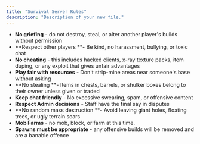 ```yaml
---
title: "Survival Server Rules"
description: "Description of your new file."
---
```


- **No griefing** - do not destroy, steal, or alter another player's builds without permission
- **Respect other players **- Be kind, no harassment, bullying, or toxic chat
- **No cheating** - this includes hacked clients, x-ray texture packs, item duping, or any exploit that gives unfair advantages
- **Play fair with resources** - Don't strip-mine areas near someone's base without asking
- **No stealing **- Items in chests, barrels, or shulker boxes belong to their owner unless given or traded
- **Keep chat friendly** - No excessive swearing, spam, or offensive content
- **Respect Admin decisions** - Staff have the final say in disputes
- **No random mass destruction **- Avoid leaving giant holes, floating trees, or ugly terrain scars
- **Mob Farms** - no mob, block, or farm at this time.
- **Spawns must be appropriate** - any offensive builds will be removed and are a banable offence